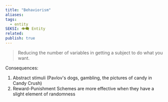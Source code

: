 ```yaml
---
title: "Behaviorism"
aliases: 
tags:
  - entity
SEKSI: 👁️‍🗨️ Entity
related:
publish: true
---
```



> Reducing the number of variables in getting a subject to do what you want.

Consequences:

1. Abstract stimuli (Pavlov's dogs, gambling, the pictures of candy in Candy Crush)
2. <Link href="/c/reward-punishment-schemes" className="text-[var(--color-primary)] hover:underline hover:text-[var(--color-secondary)] transition-colors font-medium">Reward-Punishment Schemes</Link> are more effective when they have a slight element of randomness 
